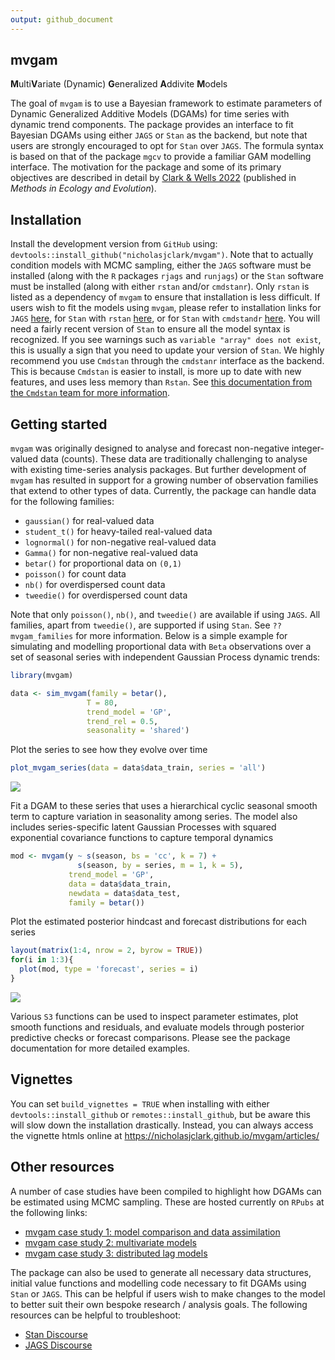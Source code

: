 ```yaml
---
output: github_document
---
```

## mvgam
**M**ulti**V**ariate (Dynamic) **G**eneralized **A**ddivite **M**odels

The goal of `mvgam` is to use a Bayesian framework to estimate parameters of Dynamic Generalized Additive Models (DGAMs) for time series with dynamic trend components. The package provides an interface to fit Bayesian DGAMs using either `JAGS` or `Stan` as the backend, but note that users are strongly encouraged to opt for `Stan` over `JAGS`. The formula syntax is based on that of the package `mgcv` to provide a familiar GAM modelling interface. The motivation for the package and some of its primary objectives are described in detail by [Clark & Wells 2022](https://besjournals.onlinelibrary.wiley.com/doi/10.1111/2041-210X.13974) (published in *Methods in Ecology and Evolution*).
  
## Installation
Install the development version from `GitHub` using:
`devtools::install_github("nicholasjclark/mvgam")`. Note that to actually condition models with MCMC sampling, either the `JAGS` software must be installed (along with the `R` packages `rjags` and `runjags`) or the `Stan` software must be installed (along with either `rstan` and/or `cmdstanr`). Only `rstan` is listed as a dependency of `mvgam` to ensure that installation is less difficult. If users wish to fit the models using `mvgam`, please refer to installation links for `JAGS` [here](https://sourceforge.net/projects/mcmc-jags/files/), for `Stan` with `rstan` [here](https://mc-stan.org/users/interfaces/rstan), or for `Stan` with `cmdstandr` [here](https://mc-stan.org/cmdstanr/). You will need a fairly recent version of `Stan` to ensure all the model syntax is recognized. If you see warnings such as `variable "array" does not exist`, this is usually a sign that you need to update your version of `Stan`. We highly recommend you use `Cmdstan` through the `cmdstanr` interface as the backend. This is because `Cmdstan` is easier to install, is more up to date with new features, and uses less memory than `Rstan`. See [this documentation from the `Cmdstan` team for more information](http://mc-stan.org/cmdstanr/articles/cmdstanr.html#comparison-with-rstan). 

## Getting started
`mvgam` was originally designed to analyse and forecast non-negative integer-valued data (counts). These data are traditionally challenging to analyse with existing time-series analysis packages. But further development of `mvgam` has resulted in support for a growing number of observation families that extend to other types of data. Currently, the package can handle data for the following families:  
  
* `gaussian()` for real-valued data 
* `student_t()` for heavy-tailed real-valued data
* `lognormal()` for non-negative real-valued data
* `Gamma()` for non-negative real-valued data
* `betar()` for proportional data on `(0,1)`
* `poisson()` for count data
* `nb()` for overdispersed count data
* `tweedie()` for overdispersed count data
  
Note that only `poisson()`, `nb()`, and `tweedie()` are available if using `JAGS`. All families, apart from `tweedie()`, are supported if using `Stan`. See `??mvgam_families` for more information. Below is a simple example for simulating and modelling proportional data with `Beta` observations over a set of seasonal series with independent Gaussian Process dynamic trends:
```r
library(mvgam)
```

```r
data <- sim_mvgam(family = betar(),
                 T = 80,
                 trend_model = 'GP',
                 trend_rel = 0.5, 
                 seasonality = 'shared')
```

Plot the series to see how they evolve over time
```r
plot_mvgam_series(data = data$data_train, series = 'all')
```
![](man/figures/README-beta_sim-1.png)

Fit a DGAM to these series that uses a hierarchical cyclic seasonal smooth term to capture variation in seasonality among series. The model also includes series-specific latent Gaussian Processes with squared exponential covariance functions to capture temporal dynamics
```r
mod <- mvgam(y ~ s(season, bs = 'cc', k = 7) +
               s(season, by = series, m = 1, k = 5),
             trend_model = 'GP',
             data = data$data_train,
             newdata = data$data_test,
             family = betar())
```

Plot the estimated posterior hindcast and forecast distributions for each series
```r
layout(matrix(1:4, nrow = 2, byrow = TRUE))
for(i in 1:3){
  plot(mod, type = 'forecast', series = i)
}
```

![](man/figures/README-beta_fc-1.png)

Various `S3` functions can be used to inspect parameter estimates, plot smooth functions and residuals, and evaluate models through posterior predictive checks or forecast comparisons. Please see the package documentation for more detailed examples.

## Vignettes
You can set `build_vignettes = TRUE` when installing with either `devtools::install_github` or `remotes::install_github`, but be aware this will slow down the installation drastically. Instead, you can always access the vignette htmls online at [https://nicholasjclark.github.io/mvgam/articles/](https://nicholasjclark.github.io/mvgam/articles/)

## Other resources
A number of case studies have been compiled to highlight how DGAMs can be estimated using MCMC sampling. These are hosted currently on `RPubs` at the following links:
  
* [mvgam case study 1: model comparison and data assimilation](https://rpubs.com/NickClark47/mvgam)
* [mvgam case study 2: multivariate models](https://rpubs.com/NickClark47/mvgam2)
* [mvgam case study 3: distributed lag models](https://rpubs.com/NickClark47/mvgam3)
  
The package can also be used to generate all necessary data structures, initial value functions and modelling code necessary to fit DGAMs using `Stan` or `JAGS`. This can be helpful if users wish to make changes to the model to better suit their own bespoke research / analysis goals. The following resources can be helpful to troubleshoot:
  
* [Stan Discourse](https://discourse.mc-stan.org/)
* [JAGS Discourse](https://sourceforge.net/projects/mcmc-jags/)
